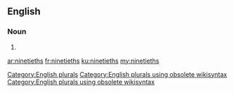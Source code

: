 ==English==

===Noun===
{{head|en}}

# {{plural of|ninetieth}}

[[Category:English plurals]][[Category:English plurals using obsolete wikisyntax]][[Category:English plurals using obsolete wikisyntax]]

[[ar:ninetieths]]
[[fr:ninetieths]]
[[ku:ninetieths]]
[[my:ninetieths]]
